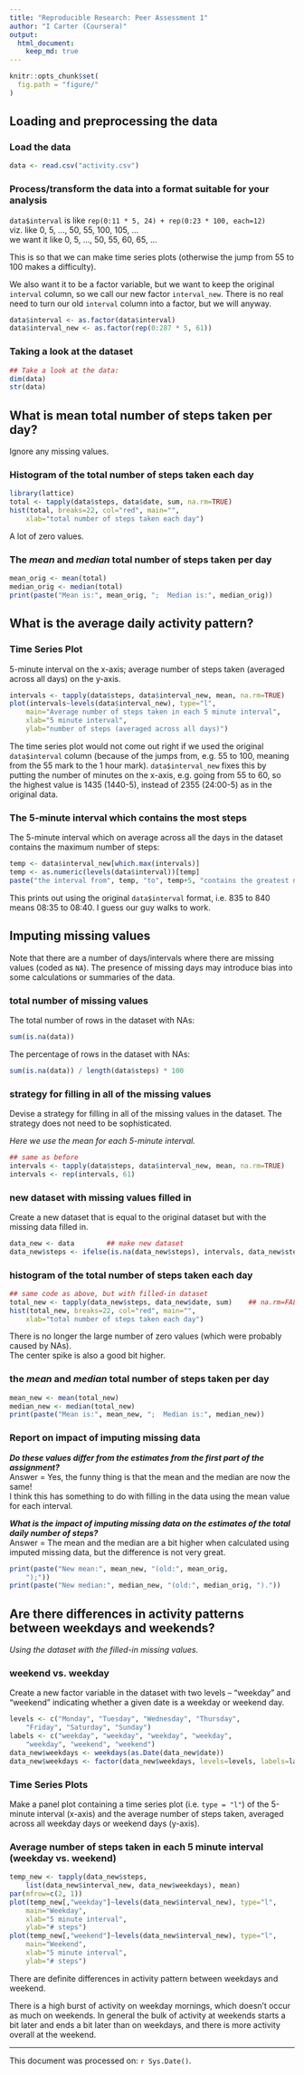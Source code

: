 ```yaml
---
title: "Reproducible Research: Peer Assessment 1"
author: "I Carter (Coursera)"
output: 
  html_document:
    keep_md: true
---
```


```r
knitr::opts_chunk$set(
  fig.path = "figure/"
)
```

## Loading and preprocessing the data

### Load the data

```r
data <- read.csv("activity.csv")
```

### Process/transform the data into a format suitable for your analysis

`data$interval` is like `rep(0:11 * 5, 24) + rep(0:23 * 100, each=12)`  
viz. like 0, 5, ..., 50, 55, 100, 105, ...  
we want it like 0, 5, ..., 50, 55, 60, 65, ...

This is so that we can make time series plots (otherwise the jump from 55 to 100 makes a difficulty).

We also want it to be a factor variable, but we want to keep the original `interval` column, so we call our new factor `interval_new`. There is no real need to turn our old `interval` column into a factor, but we will anyway.

```r
data$interval <- as.factor(data$interval)
data$interval_new <- as.factor(rep(0:287 * 5, 61))
```

### Taking a look at the dataset

```r
## Take a look at the data:
dim(data)
str(data)
```


## What is mean total number of steps taken per day?

Ignore any missing values.

### Histogram of the total number of steps taken each day

```r
library(lattice)
total <- tapply(data$steps, data$date, sum, na.rm=TRUE)
hist(total, breaks=22, col="red", main="",
    xlab="total number of steps taken each day")
```

A lot of zero values.

### The *mean* and *median* total number of steps taken per day

```r
mean_orig <- mean(total)
median_orig <- median(total)
print(paste("Mean is:", mean_orig, ";  Median is:", median_orig))
```


## What is the average daily activity pattern?

### Time Series Plot

5-minute interval on the x-axis; average number of steps taken (averaged across all days) on the y-axis.

```r
intervals <- tapply(data$steps, data$interval_new, mean, na.rm=TRUE)
plot(intervals~levels(data$interval_new), type="l",
    main="Average number of steps taken in each 5 minute interval",
    xlab="5 minute interval",
    ylab="number of steps (averaged across all days)")
```

The time series plot would not come out right if we used the original `data$interval` column (because of the jumps from, e.g. 55 to 100, meaning from the 55 mark to the 1 hour mark). `data$interval_new` fixes this by putting the number of minutes on the x-axis, e.g. going from 55 to 60, so the highest value is 1435 (1440-5), instead of 2355 (24:00-5) as in the original data.

### The 5-minute interval which contains the most steps

The 5-minute interval which on average across all the days in the dataset contains the maximum number of steps:

```r
temp <- data$interval_new[which.max(intervals)]
temp <- as.numeric(levels(data$interval))[temp]
paste("the interval from", temp, "to", temp+5, "contains the greatest number of steps, averaged over all the days.")
```

This prints out using the original `data$interval` format, i.e. 835 to 840 means 08:35 to 08:40. I guess our guy walks to work.


## Imputing missing values

Note that there are a number of days/intervals where there are missing values (coded as `NA`). The presence of missing days may introduce bias into some calculations or summaries of the data.

### total number of missing values

The total number of rows in the dataset with NAs:

```r
sum(is.na(data))
```

The percentage of rows in the dataset with NAs:

```r
sum(is.na(data)) / length(data$steps) * 100
```

### strategy for filling in all of the missing values

Devise a strategy for filling in all of the missing values in the dataset. The strategy does not need to be sophisticated.

*Here we use the mean for each 5-minute interval.*

```r
## same as before
intervals <- tapply(data$steps, data$interval_new, mean, na.rm=TRUE)
intervals <- rep(intervals, 61)
```

### new dataset with missing values filled in

Create a new dataset that is equal to the original dataset but with the missing data filled in.

```r
data_new <- data        ## make new dataset
data_new$steps <- ifelse(is.na(data_new$steps), intervals, data_new$steps)
```

### histogram of the total number of steps taken each day

```r
## same code as above, but with filled-in dataset
total_new <- tapply(data_new$steps, data_new$date, sum)    ## na.rm=FALSE
hist(total_new, breaks=22, col="red", main="",
    xlab="total number of steps taken each day")
```

There is no longer the large number of zero values (which were probably caused by NAs).  
The center spike is also a good bit higher.

### the *mean* and *median* total number of steps taken per day

```r
mean_new <- mean(total_new)
median_new <- median(total_new)
print(paste("Mean is:", mean_new, ";  Median is:", median_new))
```

### Report on impact of imputing missing data

***Do these values differ from the estimates from the first part of the assignment?***  
Answer = Yes, the funny thing is that the mean and the median are now the same!  
I think this has something to do with filling in the data using the mean value for each interval.

***What is the impact of imputing missing data on the estimates of the total daily number of steps?***  
Answer = The mean and the median are a bit higher when calculated using imputed missing data, but the difference is not very great.

```r
print(paste("New mean:", mean_new, "(old:", mean_orig,
    ");"))
print(paste("New median:", median_new, "(old:", median_orig, ")."))
```


## Are there differences in activity patterns between weekdays and weekends?

*Using the dataset with the filled-in missing values.*

### weekend vs. weekday

Create a new factor variable in the dataset with two levels -- "weekday" and "weekend" indicating whether a given date is a weekday or weekend day.

```r
levels <- c("Monday", "Tuesday", "Wednesday", "Thursday",
    "Friday", "Saturday", "Sunday")
labels <- c("weekday", "weekday", "weekday", "weekday",
    "weekday", "weekend", "weekend")
data_new$weekdays <- weekdays(as.Date(data_new$date))
data_new$weekdays <- factor(data_new$weekdays, levels=levels, labels=labels)
```

### Time Series Plots

Make a panel plot containing a time series plot (i.e. `type = "l"`) of the 5-minute interval (x-axis) and the average number of steps taken, averaged across all weekday days or weekend days (y-axis).

### Average number of steps taken in each 5 minute interval (weekday vs. weekend)

```r
temp_new <- tapply(data_new$steps,
    list(data_new$interval_new, data_new$weekdays), mean)
par(mfrow=c(2, 1))
plot(temp_new[,"weekday"]~levels(data_new$interval_new), type="l",
    main="Weekday",
    xlab="5 minute interval",
    ylab="# steps")
plot(temp_new[,"weekend"]~levels(data_new$interval_new), type="l",
    main="Weekend",
    xlab="5 minute interval",
    ylab="# steps")
```

There are definite differences in activity pattern between weekdays and weekend.

There is a high burst of activity on weekday mornings, which doesn't occur as much on weekends. In general the bulk of activity at weekends starts a bit later and ends a bit later than on weekdays, and there is more activity overall at the weekend.

----

This document was processed on: `r Sys.Date()`.
